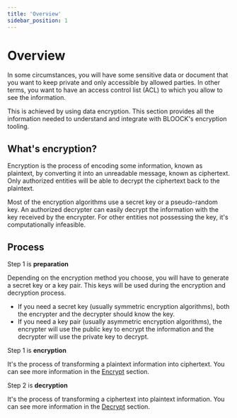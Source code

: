 ```yaml
---
title: 'Overview'
sidebar_position: 1
---
```


# Overview

In some circumstances, you will have some sensitive data or document that you want to keep private and only accessible by allowed parties. In other terms, you want to have an access control list (ACL) to which you allow to see the information.

This is achieved by using data encryption. This section provides all the information needed to understand and integrate with BLOOCK's encryption tooling.

## What's encryption?

Encryption is the process of encoding some information, known as plaintext, by converting it into an unreadable message, known as ciphertext. Only authorized entities will be able to decrypt the ciphertext back to the plaintext.&#x20;

Most of the encryption algorithms use a secret key or a pseudo-random key. An authorized decrypter can easily decrypt the information with the key received by the encrypter. For other entities not possessing the key, it's computationally infeasible.

## Process

Step 1 is **preparation**

Depending on the encryption method you choose, you will have to generate a secret key or a key pair. This keys will be used during the encryption and decryption process.

- If you need a secret key (usually symmetric encryption algorithms), both the encrypter and the decrypter should know the key.
- If you need a key pair (usually asymmetric encryption algorithms), the encrypter will use the public key to encrypt the information and the decrypter will use the private key to decrypt.

Step 1 is **encryption**

It's the process of transforming a plaintext information into ciphertext. You can see more information in the [Encrypt](features/encrypt.md) section.

Step 2 is **decryption**

It's the process of transforming a ciphertext into plaintext information. You can see more information in the [Decrypt](features/decrypt.md) section.
